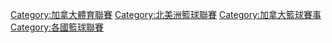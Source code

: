 [[Category:加拿大體育聯賽|Category:加拿大體育聯賽]]
[[Category:北美洲籃球聯賽|Category:北美洲籃球聯賽]]
[[Category:加拿大籃球賽事|Category:加拿大籃球賽事]]
[[Category:各國籃球聯賽|Category:各國籃球聯賽]]